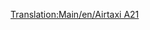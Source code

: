 [[Translation:Main/en/Airtaxi A21]]{{en/-}}{{Template:Navbox Légi járművek/Hu}}
{{Template:Repülőgépek/Hu
|Name=Légitaxi A21
|Image=[[File:en/AirbusA300.png|Airtaxi A21]]
|Cost=41.015 (82,030)
|Speed=947 km/h (592 MPH)
|Annual=6.609 (13,218)
|Designed=1973
|Lifespan=24
|Capacity=260 utas és 30 csomag levél
|Description=Ahhoz képest, hogy a légitaxik közt az első, egész jó.
|Real-life=[http://hu.wikipedia.org/wiki/Airbus_A300 Airbus A300]
}}